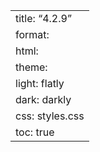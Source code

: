 ---
title: "4.2.9"
format:
    html:
        theme:
            light: flatly
            dark: darkly
        css: styles.css
        toc: true
---